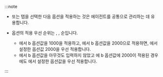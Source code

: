 :::note

* <Cmdname sid="okind_default" className="uitext" /> 또는 <Cmdname sid="project_default" className="uitext" /> 탭을 선택한 다음 옵션을 적용하는 것은 에이전트를 공통으로 관리하는 데 유용합니다.

* 옵션의 적용 우선 순위는 <Cmdname sid="okind_default" className="uitext" />, <Cmdname sid="project_default" className="uitext" />, <Cmdname sid="agent_configuration" className="uitext" /> 순입니다. 
  
  * <Cmdname sid="project_default" className="uitext" />에서 b 옵션값을 1000을 적용하고, <Cmdname sid="okind_default" className="uitext" />에서 b 옵션값을 2000으로 적용하면, <Cmdname sid="okind_default" className="uitext" />에서 설정한 옵션값 2000을 우선 적용합니다.
  * <Cmdname sid="project_default" className="uitext" />에서 b 옵션값을 아무것도 입력하지 않았고 <Cmdname sid="okind_default" className="uitext" />에 b 옵션값에 2000이 적용된 경우에도 <Cmdname sid="okind_default" className="uitext" />에서 설정한 옵션값을 우선 적용합니다.

:::